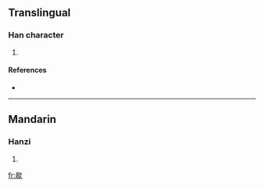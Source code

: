 ==Translingual==

===Han character===
{{Han char|rn=76|rad=欠|as=09|sn=13|four=|canj=月月弓人 (BBNO)}}

# {{defn|Han|sort=欠09}}

====References====
* {{Han ref|kx=0570.080|dkj=16135|dj=0958.120|hdz=32145.080|uh=6B44|ud=27460}}

----

==Mandarin==

===Hanzi===
{{cmn-hanzi|pin=[[guā]] ([[gua1]]), [[yān]] ([[yan1]])|wg=kua<sup>1</sup>, yen<sup>1</sup>}}

# {{defn|Mandarin}}

[[fr:歄]]